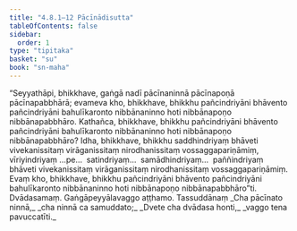 ```yaml
---
title: "4.8.1–12 Pācīnādisutta"
tableOfContents: false
sidebar:
  order: 1
type: "tipitaka"
basket: "su"
book: "sn-maha"
---
```



<DynamicBreadcrumb />

<Division number="541–552" book="sn-maha" bookNo="14">

<Paragraph number="1253" book="sn-maha">
“Seyyathāpi, bhikkhave, gaṅgā nadī pācīnaninnā pācīnapoṇā pācīnapabbhārā; evameva kho, bhikkhave, bhikkhu pañcindriyāni bhāvento pañcindriyāni bahulīkaronto nibbānaninno hoti nibbānapoṇo nibbānapabbhāro. Kathañca, bhikkhave, bhikkhu pañcindriyāni bhāvento pañcindriyāni bahulīkaronto nibbānaninno hoti nibbānapoṇo nibbānapabbhāro? Idha, bhikkhave, bhikkhu saddhindriyaṃ bhāveti vivekanissitaṃ virāganissitaṃ nirodhanissitaṃ vossaggapariṇāmiṃ, vīriyindriyaṃ …pe…  satindriyaṃ…  samādhindriyaṃ…  paññindriyaṃ bhāveti vivekanissitaṃ virāganissitaṃ nirodhanissitaṃ vossaggapariṇāmiṃ. Evaṃ kho, bhikkhave, bhikkhu pañcindriyāni bhāvento pañcindriyāni bahulīkaronto nibbānaninno hoti nibbānapoṇo nibbānapabbhāro”ti.

</Paragraph>
</Division>

<Paragraph number="1254" type="center" book="sn-maha">
Dvādasamaṃ.



</Paragraph>

<Paragraph number="1255" type="center" book="sn-maha">
Gaṅgāpeyyālavaggo aṭṭhamo.



</Paragraph>

<Paragraph number="1256" type="center" book="sn-maha">
Tassuddānaṃ


</Paragraph>

<Paragraph number="1257" type="verses" book="sn-maha">
_Cha pācīnato ninnā,_  
_cha ninnā ca samuddato;_  
_Dvete cha dvādasa honti,_  
_vaggo tena pavuccatīti._
</Paragraph>